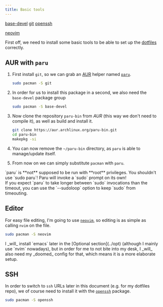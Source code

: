 ```yaml
---
title: Basic tools
---
```



<CardGrid>
<Card title="Required" icon="puzzle">

[base-devel](https://archlinux.org/packages/core/any/base-devel/)
[git](https://archlinux.org/packages/extra/x86_64/git/)
[openssh](https://archlinux.org/packages/core/x86_64/openssh/)

</Card>
<Card title="Optional" icon="puzzle">

[neovim](https://archlinux.org/packages/extra/x86_64/neovim/)

</Card>
</CardGrid>

First off, we need to install some basic tools to be able to set up the [dotfiles](./dotter) correctly.

## AUR with `paru`

<Steps>

1. First install `git`, so we can grab an [AUR](https://aur.archlinux.org) helper named [`paru`](https://github.com/morganamilo/paru).

   ```sh
   sudo pacman -S git
   ```

2. In order for us to install this package in a second, we also need the `base-devel` package group

   ```sh
   sudo pacman -S base-devel
   ```

3. Now clone the repository `paru-bin` from _AUR_ (this way we don't need to compile it),
   as well as build and install it.

   ```sh
   git clone https://aur.archlinux.org/paru-bin.git
   cd paru-bin
   makepkg -si
   ```

4. You can now remove the `~/paru-bin` directory, as `paru` is able to manage/update itself.

5. From now on we can simply substitute `pacman` with `paru`.

</Steps>

<Aside type="caution">
  `paru` is **not** supposed to be run with **root** privileges. You shouldn't
  use `sudo paru`! Paru will invoke a `sudo` prompt on its own!

  <Aside type="tip">
    If you expect `paru` to take longer between `sudo` invocations than the timeout,
    you can use the `--sudoloop` option to keep `sudo` from timeouting.
  </Aside>
</Aside>

## Editor

For easy file editing, I'm going to use [`neovim`](https://neovim.io), so editing is as simple as calling `nvim` on the file.

```sh
sudo pacman -S neovim
```

<Aside>
  I _will_ install `emacs` later in the [Optional section](../opt) (although I
  mainly use `nvim` nowadays), but in order for me to not bite into my desk, I
  _will_ also need my _doomed_ config for that, which means it is a more
  elaborate setup.
</Aside>

## SSH

In order to switch to `ssh` URLs later in this document (e.g. for my dotfiles repo),
we of course need to install it with the [`openssh`](https://archlinux.org/packages/core/x86_64/openssh/) package.

```sh
sudo pacman -S openssh
```
